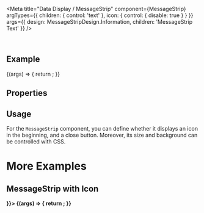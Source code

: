 
<Meta
  title="Data Display / MessageStrip"
  component={MessageStrip}
  argTypes={{
    children: { control: 'text' },
    icon: { control: { disable: true } }
  }}
  args={{
    design: MessageStripDesign.Information,
    children: 'MessageStrip Text'
  }}
/>

<DocsHeader />

<br />

## Example

<Canvas>
  <Story name="Default">
    {(args) => {
      return <MessageStrip {...args} />;
    }}
  </Story>
</Canvas>

## Properties

<ArgsTable story="." />

## Usage

For the `MessageStrip` component, you can define whether it displays an icon in the beginning, and a close button. Moreover, its size and background can be controlled with CSS.

<b />

# More Examples

<b />

## MessageStrip with Icon

<Canvas>
  <Story name="with Icon" args={{ icon: <Icon name="employee" /> }}>
    {(args) => {
      return <MessageStrip {...args} />;
    }}
  </Story>
</Canvas>
